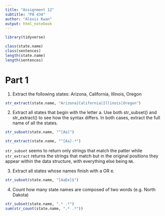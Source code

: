 ```yaml
---
title: "Assignment 12"
subtitle: "PA 434"
author: "Alexis Kwan"
output: html_notebook
---
```


```r
library(tidyverse)

class(state.name)
class(sentences)
length(state.name)
length(sentences)
```

# Part 1

1. Extract the following states: Arizona, California, Illinois, Oregon
```r
str_extract(state.name, "Arizona|California|Illinois|Oregon")
```

2. Extract all states that begin with the letter a. Use both str_subset() and str_extract() to see how
the syntax differs. In both cases, extract the full name of all the states.
```r
str_subset(state.name, "^[Aa]")
```
```r
str_extract(state.name, "^[Aa].*")
```
`str_subset` seems to return only strings that match the patter while `str_extract` returns the strings that match but in the original positions they appear within the data structure, with everything else being `NA`. 

3. Extract all states whose names finish with a OR e.
```r
str_subset(state.name, "[AaEe]$")
```

4. Count how many state names are composed of two words (e.g. North Dakota)
```r
str_subset(state.name, ".* .*")
sum(str_count(state.name, ".* .*"))
```

